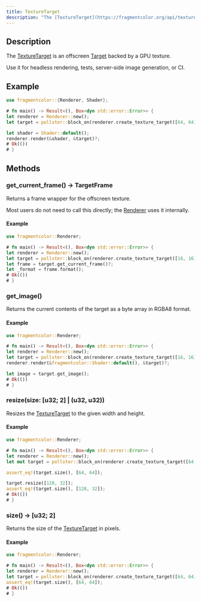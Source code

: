 ```yaml
---
title: TextureTarget
description: "The [TextureTarget](https://fragmentcolor.org/api/texture_target) is an offscreen [Target](https://fragmentcolor.org/api/target) backed by a GPU texture."
---
```


## Description

The [TextureTarget](https://fragmentcolor.org/api/texture_target) is an offscreen [Target](https://fragmentcolor.org/api/target) backed by a GPU texture.

Use it for headless rendering, tests, server-side image generation, or CI.

## Example

```rust
use fragmentcolor::{Renderer, Shader};

# fn main() -> Result<(), Box<dyn std::error::Error>> {
let renderer = Renderer::new();
let target = pollster::block_on(renderer.create_texture_target([64, 64]))?;

let shader = Shader::default();
renderer.render(&shader, &target)?;
# Ok(())
# }
```

## Methods

### get_current_frame() -> TargetFrame

Returns a frame wrapper for the offscreen texture.

Most users do not need to call this directly; the [Renderer](https://fragmentcolor.org/api/renderer) uses it internally.

#### Example

```rust
use fragmentcolor::Renderer;

# fn main() -> Result<(), Box<dyn std::error::Error>> {
let renderer = Renderer::new();
let target = pollster::block_on(renderer.create_texture_target([16, 16]))?;
let frame = target.get_current_frame()?;
let _format = frame.format();
# Ok(())
# }
```

### get_image()

Returns the current contents of the target as a byte array in RGBA8 format.

#### Example

```rust
use fragmentcolor::Renderer;

# fn main() -> Result<(), Box<dyn std::error::Error>> {
let renderer = Renderer::new();
let target = pollster::block_on(renderer.create_texture_target([16, 16]))?;
renderer.render(&fragmentcolor::Shader::default(), &target)?;

let image = target.get_image();
# Ok(())
# }
```

### resize(size: [u32; 2] | (u32, u32))

Resizes the [TextureTarget](https://fragmentcolor.org/api/texture_target) to the given width and height.

#### Example

```rust
use fragmentcolor::Renderer;

# fn main() -> Result<(), Box<dyn std::error::Error>> {
let renderer = Renderer::new();
let mut target = pollster::block_on(renderer.create_texture_target([64, 64]))?;

assert_eq!(target.size(), [64, 64]);

target.resize([128, 32]);
assert_eq!(target.size(), [128, 32]);
# Ok(())
# }
```

### size() -> [u32; 2]

Returns the size of the [TextureTarget](https://fragmentcolor.org/api/texture_target) in pixels.

#### Example

```rust
use fragmentcolor::Renderer;

# fn main() -> Result<(), Box<dyn std::error::Error>> {
let renderer = Renderer::new();
let target = pollster::block_on(renderer.create_texture_target([64, 64]))?;
assert_eq!(target.size(), [64, 64]);
# Ok(())
# }
```
